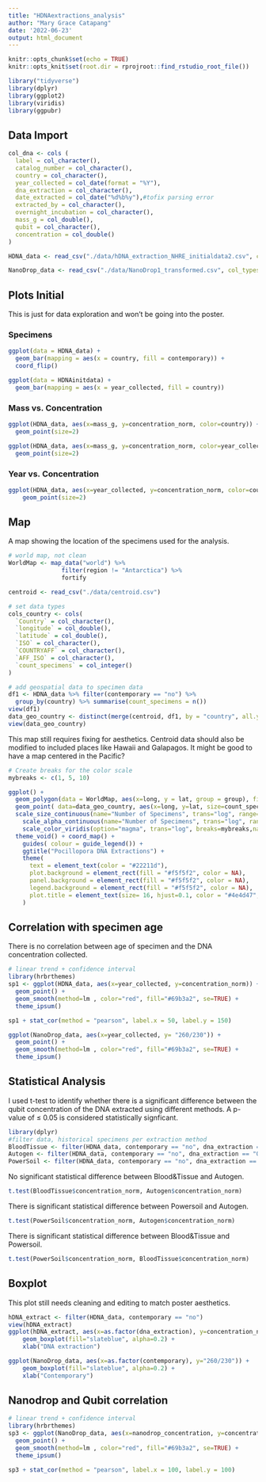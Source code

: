 ```yaml
---
title: "HDNAextractions_analysis"
author: "Mary Grace Catapang"
date: '2022-06-23'
output: html_document
---
```


```r
knitr::opts_chunk$set(echo = TRUE)
knitr::opts_knit$set(root.dir = rprojroot::find_rstudio_root_file())
```

```r
library("tidyverse")
library(dplyr)
library(ggplot2)
library(viridis)
library(ggpubr)
```

## Data Import

```r
col_dna <- cols (
  label = col_character(),
  catalog_number = col_character(),
  country = col_character(),
  year_collected = col_date(format = "%Y"),
  dna_extraction = col_character(),
  date_extracted = col_date("%d%b%y"),#tofix parsing error
  extracted_by = col_character(),
  overnight_incubation = col_character(),
  mass_g = col_double(),
  qubit = col_character(),
  concentration = col_double()
)
```

```r
HDNA_data <- read_csv("./data/hDNA_extraction_NHRE_initialdata2.csv", col_types = col_dna)
```

```r
NanoDrop_data <- read_csv("./data/NanoDrop1_transformed.csv", col_types = col_dna)
```

## Plots Initial

This is just for data exploration and won't be going into the poster. 

### Specimens

```r
ggplot(data = HDNA_data) + 
  geom_bar(mapping = aes(x = country, fill = contemporary)) +
  coord_flip()
```

```r
ggplot(data = HDNAinitdata) + 
  geom_bar(mapping = aes(x = year_collected, fill = country))
```

### Mass vs. Concentration

```r
ggplot(HDNA_data, aes(x=mass_g, y=concentration_norm, color=country)) +
  geom_point(size=2)
```

```r
ggplot(HDNA_data, aes(x=mass_g, y=concentration_norm, color=year_collected)) +
  geom_point(size=2)
```

### Year vs. Concentration

```r
ggplot(HDNA_data, aes(x=year_collected, y=concentration_norm, color=country)) + 
    geom_point(size=2)
```

## Map

A map showing the location of the specimens used for the analysis.

```r
# world map, not clean
WorldMap <- map_data("world") %>%
               filter(region != "Antarctica") %>%
               fortify
```

```r
centroid <- read_csv("./data/centroid.csv")
```

```r
# set data types
cols_country <- cols(
  `Country` = col_character(),
  `longitude` = col_double(),
  `latitude` = col_double(),
  `ISO` = col_character(),
  `COUNTRYAFF` = col_character(),
  `AFF_ISO` = col_character(),
  `count_specimens` = col_integer()
)

# add geospatial data to specimen data
df1 <- HDNA_data %>% filter(contemporary == "no") %>%
  group_by(country) %>% summarise(count_specimens = n())
view(df1)
data_geo_country <- distinct(merge(centroid, df1, by = "country", all.y=TRUE, col_types = cols_country))
view(data_geo_country)
```

This map still requires fixing for aesthetics. Centroid data should also be modified to included places like Hawaii and Galapagos. It might be good to have a map centered in the Pacific?

```r
# Create breaks for the color scale
mybreaks <- c(1, 5, 10)

ggplot() +
  geom_polygon(data = WorldMap, aes(x=long, y = lat, group = group), fill="grey", alpha=0.9) +
  geom_point( data=data_geo_country, aes(x=long, y=lat, size=count_specimens, color=count_specimens, alpha = count_specimens))+
  scale_size_continuous(name="Number of Specimens", trans="log", range=c(3,10), breaks=mybreaks) +
    scale_alpha_continuous(name="Number of Specimens", trans="log", range=c(0.1, .9), breaks=mybreaks) +
    scale_color_viridis(option="magma", trans="log", breaks=mybreaks,name="Number of Specimens" ) +
  theme_void() + coord_map() + 
    guides( colour = guide_legend()) +
    ggtitle("Pocillopora DNA Extractions") +
    theme(
      text = element_text(color = "#22211d"),
      plot.background = element_rect(fill = "#f5f5f2", color = NA), 
      panel.background = element_rect(fill = "#f5f5f2", color = NA), 
      legend.background = element_rect(fill = "#f5f5f2", color = NA),
      plot.title = element_text(size= 16, hjust=0.1, color = "#4e4d47", margin = margin(b = -0.1, t = 0.4, l = 2, unit = "cm")),
    )
```

## Correlation with specimen age

There is no correlation between age of specimen and the DNA concentration collected.

```r
# linear trend + confidence interval
library(hrbrthemes)
sp1 <- ggplot(HDNA_data, aes(x=year_collected, y=concentration_norm)) +
  geom_point() +
  geom_smooth(method=lm , color="red", fill="#69b3a2", se=TRUE) +
  theme_ipsum()

sp1 + stat_cor(method = "pearson", label.x = 50, label.y = 150)
```

```r
ggplot(NanoDrop_data, aes(x=year_collected, y= "260/230")) +
  geom_point() +
  geom_smooth(method=lm , color="red", fill="#69b3a2", se=TRUE) +
  theme_ipsum()
```

## Statistical Analysis

I used t-test to identify whether there is a significant difference between the qubit concentration of the DNA extracted using different methods. A p-value of ≤ 0.05 is considered statistically signficant.

```r
library(dplyr)
#filter data, historical specimens per extraction method
BloodTissue <- filter(HDNA_data, contemporary == "no", dna_extraction == "Qiagen Dneasy Blood & Tissue Kit" )
Autogen <- filter(HDNA_data, contemporary == "no", dna_extraction == "Qiagen Dneasy Blood & Tissue Kit" )
PowerSoil <- filter(HDNA_data, contemporary == "no", dna_extraction == "Qiagen DNeasy PowerSoil Pro Kit" )
```

No significant statistical difference between Blood&Tissue and Autogen.

```r

t.test(BloodTissue$concentration_norm, Autogen$concentration_norm) 
```

There is significant statistical difference between Powersoil and Autogen.

```r

t.test(PowerSoil$concentration_norm, Autogen$concentration_norm) 
```

There is significant statistical difference between Blood&Tissue and Powersoil.

```r

t.test(PowerSoil$concentration_norm, BloodTissue$concentration_norm) 
```

## Boxplot

This plot still needs cleaning and editing to match poster aesthetics.

```r
hDNA_extract <- filter(HDNA_data, contemporary == "no")
view(hDNA_extract)
ggplot(hDNA_extract, aes(x=as.factor(dna_extraction), y=concentration_norm)) + 
    geom_boxplot(fill="slateblue", alpha=0.2) + 
    xlab("DNA extraction")
```

```r
ggplot(NanoDrop_data, aes(x=as.factor(contemporary), y="260/230")) + 
    geom_boxplot(fill="slateblue", alpha=0.2) + 
    xlab("Contemporary")
```
## Nanodrop and Qubit correlation

```r
# linear trend + confidence interval
library(hrbrthemes)
sp3 <- ggplot(NanoDrop_data, aes(x=nanodrop_concentration, y=concentration)) +
  geom_point() +
  geom_smooth(method=lm , color="red", fill="#69b3a2", se=TRUE) +
  theme_ipsum()

sp3 + stat_cor(method = "pearson", label.x = 100, label.y = 100)
```

